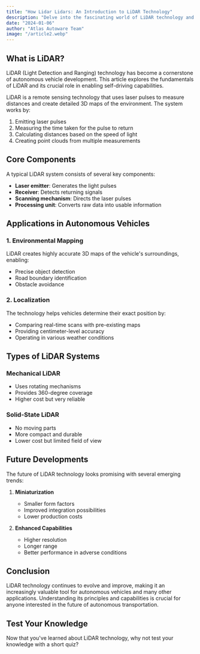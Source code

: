```yaml
---
title: "How Lidar Lidars: An Introduction to LiDAR Technology"
description: "Delve into the fascinating world of LiDAR technology and its applications in various fields, including autonomous driving."
date: "2024-01-06"
author: "Atlas Autoware Team"
image: "/article2.webp"
---
```



## What is LiDAR?

LiDAR (Light Detection and Ranging) technology has become a cornerstone of autonomous vehicle development. This article explores the fundamentals of LiDAR and its crucial role in enabling self-driving capabilities.

LiDAR is a remote sensing technology that uses laser pulses to measure distances and create detailed 3D maps of the environment. The system works by:

1. Emitting laser pulses  
2. Measuring the time taken for the pulse to return  
3. Calculating distances based on the speed of light  
4. Creating point clouds from multiple measurements  

## Core Components

A typical LiDAR system consists of several key components:

- **Laser emitter**: Generates the light pulses  
- **Receiver**: Detects returning signals  
- **Scanning mechanism**: Directs the laser pulses  
- **Processing unit**: Converts raw data into usable information  

## Applications in Autonomous Vehicles

### 1. Environmental Mapping

LiDAR creates highly accurate 3D maps of the vehicle's surroundings, enabling:
- Precise object detection
- Road boundary identification
- Obstacle avoidance

### 2. Localization

The technology helps vehicles determine their exact position by:
- Comparing real-time scans with pre-existing maps
- Providing centimeter-level accuracy
- Operating in various weather conditions

## Types of LiDAR Systems

### Mechanical LiDAR
- Uses rotating mechanisms
- Provides 360-degree coverage
- Higher cost but very reliable

### Solid-State LiDAR
- No moving parts
- More compact and durable
- Lower cost but limited field of view

## Future Developments

The future of LiDAR technology looks promising with several emerging trends:

1. **Miniaturization**
   - Smaller form factors
   - Improved integration possibilities
   - Lower production costs

2. **Enhanced Capabilities**
   - Higher resolution
   - Longer range
   - Better performance in adverse conditions

## Conclusion

LiDAR technology continues to evolve and improve, making it an increasingly valuable tool for autonomous vehicles and many other applications. Understanding its principles and capabilities is crucial for anyone interested in the future of autonomous transportation.

## Test Your Knowledge

Now that you've learned about LiDAR technology, why not test your knowledge with a short quiz?

<LiDARQuiz />

